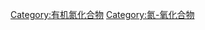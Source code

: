 {{catmore}}
{{Commons cat|Nitroso compounds}}

[[Category:有机氮化合物|Category:有机氮化合物]]
[[Category:氮-氧化合物|Category:氮-氧化合物]]